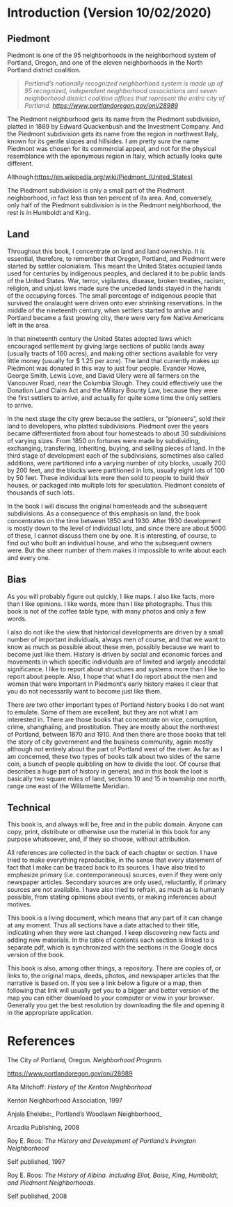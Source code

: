 

# Introduction (Version 10/02/2020)

## Piedmont

Piedmont is one of the 95 neighborhoods in the neighborhood system of Portland, Oregon, and one of the eleven neighborhoods in the North Portland district coalition.


>    _Portland's nationally recognized neighborhood system is made up of 95 recognized, 
> independent neighborhood associations and seven neighborhood district coalition offices 
> that represent the entire city of Portland. 
> [https://www.portlandoregon.gov/oni/28989](https://www.portlandoregon.gov/oni/28989)_

The Piedmont neighborhood gets its name from the Piedmont subdivision, platted in 1889 by Edward Quackenbush and the Investment Company. And the Piedmont subdivision gets its name from the region in northwest Italy, known for its gentle slopes and hillsides. I am pretty sure the name Piedmont was chosen for its commercial appeal, and not for the physical resemblance with the eponymous region in Italy, which actually looks quite different. 

Although:[https://en.wikipedia.org/wiki/Piedmont_(United_States)](https://en.wikipedia.org/wiki/Piedmont_(United_States))

The Piedmont subdivision is only a small part of the Piedmont neighborhood, in fact less than ten percent of its area. And, conversely, only half of the Piedmont subdivision is in the Piedmont neighborhood, the rest is in Humboldt and King.

## Land

Throughout this book, I concentrate on land and land ownership. It is essential, therefore, to remember that Oregon, Portland, and Piedmont were started by settler colonialism. This meant the United States occupied lands used for centuries by indigenous peoples, and declared it to be public lands of the United States. War, terror, vigilantes, disease, broken treaties, racism, religion, and unjust laws made sure the unceded lands stayed in the hands of the occupying forces. The small percentage of indigenous people that survived the onslaught were driven onto ever shrinking reservations. In the middle of the nineteenth century, when settlers started to arrive and Portland became a fast growing city, there were very few Native Americans left in the area.

In that nineteenth century the United States adopted laws which encouraged settlement by giving large sections of public lands away (usually tracts of 160 acres), and making other sections available for very little money (usually for $ 1.25 per acre). The land that currently makes up Piedmont was donated in this way to just four people. Evander Howe, George Smith, Lewis Love, and David Ulery were all farmers on the Vancouver Road, near the Columbia Slough. They could effectively use the Donation Land Claim Act and the Military Bounty Law, because they were the first settlers to arrive, and actually for quite some time the only settlers to arrive.

In the next stage the city grew because the settlers, or “pioneers”, sold their land to developers, who platted subdivisions. Piedmont over the years became differentiated from about four homesteads to about 30 subdivisions of varying sizes. From 1850 on fortunes were made by subdividing, exchanging, transfering, inheriting, buying, and selling pieces of land. In the third stage of development each of the subdivisions, sometimes also called additions, were partitioned into a varying number of city blocks, usually 200 by 200 feet, and the blocks were partitioned in lots, usually eight lots of 100 by 50 feet. These individual lots were then sold to people to build their houses, or packaged into multiple lots for speculation. Piedmont consists of thousands of such lots.

In the book I will discuss the original homesteads and the subsequent subdivisions. As a consequence of this emphasis on land, the book concentrates on the time between 1850 and 1930. After 1930 development is mostly down to the level of individual lots, and since there are about 5000 of these, I cannot discuss them one by one. It is interesting, of course, to find out who built an individual house, and who the subsequent owners were. But the sheer number of them makes it impossible to write about each and every one.




## Bias 

As you will probably figure out quickly, I like maps. I also like facts, more than I like opinions. I like words, more than I like photographs. Thus this book is not of the coffee table type, with many photos and only a few words. 

I also do not like the view that historical developments are driven by a small number of important individuals, always men of course, and that we want to know as much as possible about these men, possibly because we want to become just like them. History is driven by social and economic forces and movements in which specific individuals are of limited and largely anecdotal significance. I like to report about structures and systems more than I like to report about people. Also, I hope that what I do report about the men and women that were important in Piedmont’s early history makes it clear that you do not necessarily want to become  just like them. 

There are two other important types of Portland history books I do not want to emulate. Some of them are excellent, but they are not what I am interested in. There are those books that concentrate on vice, corruption, crime, shanghaiing, and prostitution. They are mostly about the northwest of Portland, between 1870 and 1910. And then there are those books that tell the story of city government and the business community, again mostly although not entirely about the part of Portland west of the river. As far as I am concerned, these two types of books talk about  two sides of the same coin, a bunch of people quibbling on how to divide the loot. Of course that describes a huge part of history in general, and in this book the loot is basically two square miles of land, sections 10 and 15 in township one north, range one east of the Willamette Meridian.




## Technical

This book is, and always will be, free and in the public domain. Anyone can copy, print, distribute or otherwise use the material in this book for any purpose whatsoever, and, if they so choose, without attribution.

All references are collected in the back of each chapter or section. I have tried to make everything reproducible,  in the sense that every statement of fact that I make can be traced back to its sources.  I have also tried to emphasize primary (i.e. contemporaneous) sources, even if they were only newspaper articles. Secondary sources are only used, reluctantly, if primary sources are not available. I have also tried to refrain, as much as is humanly possible, from stating opinions about events, or making inferences about motives. 

This book is a living document, which means that any part of it can change at any moment. Thus all sections have a date attached to their title, indicating when they were last changed. I keep discovering new facts and adding new materials. In the table of contents each section is linked to a separate pdf, which is synchronized with the sections in the Google docs version of the book.

This book is also, among other things, a repository. There are copies of, or links to, the original maps, deeds, photos, and newspaper articles that the narrative is based on. If you see a link below a figure or a map, then following that link will usually get you to a bigger and better version of the map you can either download to your computer or view in your browser. Generally you get the best resolution by downloading the file and opening it in the appropriate application.




# References

The City of Portland, Oregon. _Neighborhood Program._

[https://www.portlandoregon.gov/oni/28989](https://www.portlandoregon.gov/oni/28989)

Alta Mitchoff: _History of the Kenton Neighborhood_

Kenton Neighborhood Association, 1997

Anjala Ehelebe:_ Portland’s Woodlawn Neighborhood_

Arcadia Publishing, 2008

Roy E. Roos: _The History and Development of Portland’s Irvington Neighborhood_

Self published, 1997

Roy E. Roos: _The History of Albina. Including Eliot, Boise, King, Humboldt, and Piedmont Neighborhoods._

Self published, 2008
